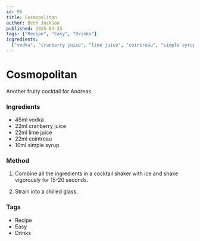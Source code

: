 ```yaml
---
id: 96
title: Cosmopolitan
author: Beth Jackson
published: 2025-04-25
tags: ["Recipe", "Easy", "Drinks"]
ingredients:
  ["vodka", "cranberry juice", "lime juice", "cointreau", "simple syrup"]
---
```


# Cosmopolitan

<BlogTextWrapper>

Another fruity cocktail for Andreas.

</BlogTextWrapper>

<BlogTextWrapper>

### Ingredients

- 45ml vodka
- 22ml cranberry juice
- 22ml lime juice
- 22ml cointreau
- 10ml simple syrup

### Method

1. Combine all the ingredients in a cocktail shaker with ice and shake vigorously for 15-20 seconds.

2. Strain into a chilled glass.

</BlogTextWrapper>

<BlogTextWrapper>

### Tags

- Recipe
- Easy
- Drinks

</BlogTextWrapper>
